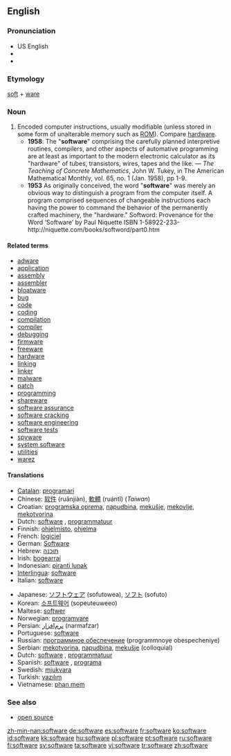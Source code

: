 {{see|Software}}

{{wikipedia|dab=software (disambiguation)|software}}
==English==

===Pronunciation===
* US English {{SAMPA|/sAftwEr\`/}}
* {{IPA|[ˈsɔft.wɛɻ]}}
*{{audio|en-us-software.ogg|Audio (US)}}


===Etymology===
[[soft]] + [[ware]]

===Noun===
{{wikipedia}}
{{en-noun|-}}

# Encoded computer instructions, usually modifiable (unless stored in some form of unalterable memory such as [[ROM]]).  Compare [[hardware]].
#* '''1958''': The "'''software'''" comprising the carefully planned interpretive routines, compilers, and other aspects of automative programming are at least as important to the modern electronic calculator as its "hardware" of tubes, transistors, wires, tapes and the like. &mdash; ''The Teaching of Concrete Mathematics'', John W. Tukey, in The American Mathematical Monthly, vol. 65, no. 1 (Jan. 1958), pp 1-9.
#* '''1953''' As originally conceived, the word "'''software'''" was merely an obvious way to distinguish a program from the computer itself. A program comprised sequences of changeable instructions each having the power to command the behavior of the permanently crafted machinery, the "hardware."  Softword: Provenance for the Word ‘Software’ by Paul Niquette ISBN 1-58922-233-http://niquette.com/books/softword/part0.htm

====Related terms====
*[[adware]]
*[[application]]
*[[assembly]]
*[[assembler]]
*[[bloatware]]
*[[bug]]
*[[code]]
*[[coding]]
*[[compilation]]
*[[compiler]]
*[[debugging]]
*[[firmware]]
*[[freeware]]
*[[hardware]]
*[[linking]]
*[[linker]]
*[[malware]]
*[[patch]]
*[[programming]]
*[[shareware]]
*[[software assurance]]
*[[software cracking]]
*[[software engineering]]
*[[software tests]]
*[[spyware]]
*[[system software]]
*[[utilities]]
*[[warez]]

====Translations====
{{top}}
*[[Catalan]]: [[programari]] {{m}}
*Chinese: [[软件]] (ruǎnjiàn), [[軟體]] (ruántǐ) (''Taiwan'')
*Croatian: [[programska oprema]], [[napudbina]], [[mekušje]], [[mekovlje]], [[mekotvorina]]
*Dutch: [[software]] {{m}}, [[programmatuur]] {{m}}
*Finnish: [[ohjelmisto]], [[ohjelma]]
*French: [[logiciel]] {{m}}
*German: [[Software]] {{f}}
*Hebrew: [[תוכנה]] {{f}}
*Irish: [[bogearraí]] {{m}} {{p}}
*Indonesian: [[piranti lunak]]
*[[Interlingua]]: [[software]]
*Italian: [[software]] {{m}}
{{mid}}
*Japanese: [[ソフトウェア]] (sofutowea), [[ソフト]] (sofuto)
*Korean: [[소프트웨어]] (sopeuteuweeo)
*Maltese: [[softwer]] {{m}}
*Norwegian: [[programvare]] {{m}}
*Persian: [[نرم‌افزار]] (narmafzar)
*Portuguese: [[software]]
*Russian: [[программное обеспечение]] {{n}} (programmnoye obespecheniye)
*Serbian: [[mekotvorina]], [[napudbina]], [[mekušje]] (colloquial)
*Dutch: [[software]] {{m}}, [[programmatuur]] {{m}}
*Spanish: [[software]] {{m}}, [[programa]] {{m}}
*Swedish: [[mjukvara]]
*Turkish: [[yazılım]]
*Vietnamese: [[phan mem]]
{{bottom}}

===See also===
*[[open source]]
<!--
;Functions for software:
[[Accounting]], [[accounts payable]], [[accounts receivable]], [[CAD]], [[compiler]], [[digital photography]],  [[distributed processing]], [[e-mail]], [[games]], [[graphics]], [[groupware]], [[Instant messaging]],  [[interpreter]], [[music]], [[operating system]], [[payroll]], [[photography]], [[server]], [[telephony]], [[text editor]], [[trial balance]], [[web browser]], [[word processing]].
-->

[[zh-min-nan:software]]
[[de:software]]
[[es:software]]
[[fr:software]]
[[ko:software]]
[[id:software]]
[[kk:software]]
[[hu:software]]
[[pl:software]]
[[pt:software]]
[[ru:software]]
[[fi:software]]
[[sv:software]]
[[ta:software]]
[[vi:software]]
[[tr:software]]
[[zh:software]]